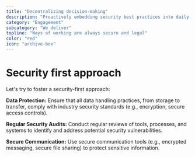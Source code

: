 ```yaml
---
title: "Decentralizing decision-making"
description: "Proactively embedding security best practices into daily operations, tools, processes, and culture."
category: "Engagement"
subcategory: "We deliver"
topline: "Ways of working are always secure and legal"
color: "red"
icon: "archive-box"
---
```



# Security first approach

Let's try to foster a security-first approach:

**Data Protection:** Ensure that all data handling practices, from storage to transfer, comply with industry security standards (e.g., encryption, secure access controls).

**Regular Security Audits:** Conduct regular reviews of tools, processes, and systems to identify and address potential security vulnerabilities.

**Secure Communication:** Use secure communication tools (e.g., encrypted messaging, secure file sharing) to protect sensitive information.
